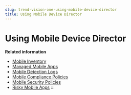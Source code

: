 ```yaml
---
slug: trend-vision-one-using-mobile-device-director
title: Using Mobile Device Director
---
```

# Using Mobile Device Director

**Related information**

- [Mobile Inventory](mobile-invent-intro.md "Manage users and mobile devices protected by Mobile Security.")
- [Managed Mobile Apps](managed-mobile-apps.md "Manage the apps used by your organization for work purposes")
- [Mobile Detection Logs](mobile-detection-logs-2.md "View and query mobile detection logs from the last 180 days.")
- [Mobile Compliance Policies](mobile-compliance-policies.md "Implement compliance policies that determine what characterizes a compliant device in your environment.")
- [Mobile Security Policies](mobile-security-policies.md "Implement security policies that establish rules for how mobile devices are used and secured within your organization.")
- [Risky Mobile Apps](risky-mobile-apps-2.md "View a list of installed mobile apps considered as risky and manage the risky mobile apps.")
:::
